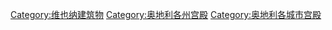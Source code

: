 [[Category:维也纳建筑物‎|Category:维也纳建筑物‎]]
[[Category:奥地利各州宫殿|Category:奥地利各州宫殿]]
[[Category:奥地利各城市宫殿|Category:奥地利各城市宫殿]]